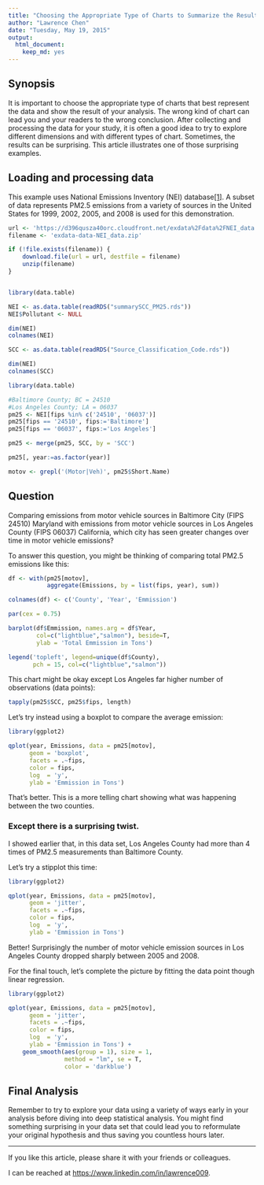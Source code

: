 ```yaml
---
title: "Choosing the Appropriate Type of Charts to Summarize the Result"
author: "Lawrence Chen"
date: "Tuesday, May 19, 2015"
output:
  html_document:
    keep_md: yes
---
```


## Synopsis
It is important to choose the appropriate type of charts that best represent the
data and show the result of your analysis.  The wrong kind of chart can lead
you and your readers to the wrong conclusion.  After collecting and processing
the data for your study, it is often a good idea to try to explore different
dimensions and with different types of chart. Sometimes, the results can be
surprising.  This article illustrates one of those surprising examples.

## Loading and processing data
This example uses National Emissions Inventory (NEI) database[[1]](http://www.epa.gov/ttn/chief/eiinformation.html).
A subset of data represents PM2.5 emissions from a variety of sources in
the United States for 1999, 2002, 2005, and 2008 is used for this demonstration.

```r
url <- 'https://d396qusza40orc.cloudfront.net/exdata%2Fdata%2FNEI_data.zip'
filename <- 'exdata-data-NEI_data.zip'

if (!file.exists(filename)) {
    download.file(url = url, destfile = filename)
    unzip(filename)
}


library(data.table)

NEI <- as.data.table(readRDS("summarySCC_PM25.rds"))
NEI$Pollutant <- NULL

dim(NEI)
colnames(NEI)

SCC <- as.data.table(readRDS("Source_Classification_Code.rds"))

dim(NEI)
colnames(SCC)
```

```r
library(data.table)

#Baltimore County; BC = 24510
#Los Angeles County; LA = 06037
pm25 <- NEI[fips %in% c('24510', '06037')]
pm25[fips == '24510', fips:='Baltimore']
pm25[fips == '06037', fips:='Los Angeles']

pm25 <- merge(pm25, SCC, by = 'SCC')

pm25[, year:=as.factor(year)]

motov <- grepl('(Motor|Veh)', pm25$Short.Name)
```

## Question
Comparing emissions from motor vehicle sources in Baltimore City (FIPS 24510)
Maryland with emissions from motor vehicle sources in Los Angeles County
(FIPS 06037) California, which city has seen greater changes over time in motor
vehicle emissions?

To answer this question, you might be thinking of comparing total PM2.5
emissions like this:

```r
df <- with(pm25[motov],
           aggregate(Emissions, by = list(fips, year), sum))

colnames(df) <- c('County', 'Year', 'Emmission')

par(cex = 0.75)

barplot(df$Emmission, names.arg = df$Year,
        col=c("lightblue","salmon"), beside=T,
        ylab = 'Total Emmission in Tons')

legend('topleft', legend=unique(df$County),
       pch = 15, col=c("lightblue","salmon"))
```

This chart might be okay except Los Angeles far higher number of observations
(data points):

```r
tapply(pm25$SCC, pm25$fips, length)
```

Let's try instead using a boxplot to compare the average emission:

```r
library(ggplot2)

qplot(year, Emissions, data = pm25[motov],
      geom = 'boxplot',
      facets = .~fips,
      color = fips,
      log  = 'y',
      ylab = 'Emmission in Tons')
```

That's better. This is a more telling chart showing what was happening between
the two counties.

### Except there is a surprising twist.

I showed earlier that, in this data set, Los Angeles County had more than 4
times of PM2.5 measurements than Baltimore County.

Let's try a stipplot this time:

```r
library(ggplot2)

qplot(year, Emissions, data = pm25[motov],
      geom = 'jitter',
      facets = .~fips,
      color = fips,
      log  = 'y',
      ylab = 'Emmission in Tons')
```

Better! Surprisingly the number of motor vehicle emission sources in Los Angeles
County dropped sharply between 2005 and 2008.

For the final touch, let's complete the picture by fitting the data point
though linear regression.

```r
library(ggplot2)

qplot(year, Emissions, data = pm25[motov],
      geom = 'jitter',
      facets = .~fips,
      color = fips,
      log  = 'y',
      ylab = 'Emmission in Tons') +
    geom_smooth(aes(group = 1), size = 1,
                method = "lm", se = T,
                color = 'darkblue')
```

## Final Analysis

Remember to try to explore your data using a variety of ways early in your analysis
before diving into deep statistical analysis.  You might find something surprising
in your data set that could lead you to reformulate your original hypothesis and
thus saving you countless hours later.

***

If you like this article, please share it with your friends or colleagues.

I can be reached at <https://www.linkedin.com/in/lawrence009>.


